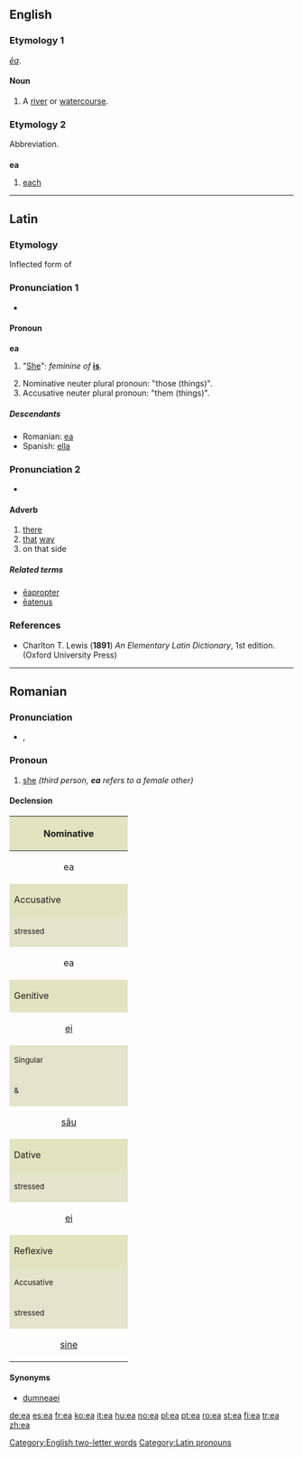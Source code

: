 {{also|-ea}}
==English==

===Etymology 1===
{{OE.}} ''[[ea#Old English|ēa]]''.

====Noun====
{{en-noun}}

# {{dialectal}} A [[river]] or [[watercourse]].

===Etymology 2===
Abbreviation.

===={{abbreviation}}====
'''ea'''

# [[each]]

[[Category:English two-letter words]]

----

==Latin==

===Etymology===
Inflected form of {{term|is|lang=la}}

===Pronunciation 1===
* {{IPA|/ˈe.a/}}

====Pronoun====
{{rfc-level|Pronoun at L4+ not in L3 Ety section|lang=la}}
'''ea''' {{f}}

# {{personal|lang=Latin}} "[[she|She]]": ''feminine of'' '''[[is]]'''.
# Nominative neuter plural pronoun: "those (things)".
# Accusative neuter plural pronoun: "them (things)".

=====Descendants=====
* Romanian: [[#Romanian|ea]]
* Spanish: [[ella#Spanish|ella]]

===Pronunciation 2===
* {{IPA|/ˈeː.a/}}

====Adverb====
{{la-adv|ēa||-}}

# [[there]]
# [[that]] [[way]]
# on that side

=====Related terms=====
* [[eapropter|ēapropter]]
* [[eatenus|ēatenus]]

===References===
* Charlton T. Lewis ('''1891''') ''An Elementary Latin Dictionary'', 1st edition. (Oxford University Press)

[[Category:Latin pronouns]]

----

==Romanian==

===Pronunciation===
* {{IPA|/je̯a/|lang=ro}}, {{SAMPA|/jea/}}

===Pronoun===
{{infl|ro|personal pronoun|gender=f|third-person singular}}

# [[she]] ''(third person, '''ea''' refers to a female other)''

====Declension====

{| style="background:#F0F0F0" cellpadding="3"
|-
! colspan="4" style="height:3em;background:#e2e4c0" | Nominative
|-
| colspan="4"  align="center"| ea

|-
! colspan="4" style="height:3em;background:#e2e4c0" | Accusative
|-
! colspan="2" width="50%" style="background:#e2e4cb" | <small>stressed</small>
! colspan="2" width="50%" style="background:#e2e4cb" | <small>unstressed</small>
|-
| colspan="2" align="center"| ea
| colspan="2" align="center"| [[o]]

|-
! colspan="4" style="height:3em;background:#e2e4c0" | Genitive
|-
| align="center" colspan="4" | [[ei]]
|-
! colspan="2" width="50%" style="background:#e2e4cb" | <small>Singular</small>
! colspan="2" width="50%" style="background:#e2e4cb" | <small>Plural</small>
|-
! width="25%" style="background:#e2e4cb" | <small>{{m}} & {{n}}</small>
! width="25%" style="background:#e2e4cb" | <small>{{f}}</small>
! width="25%" style="background:#e2e4cb" | <small>{{m}}</small>
! width="25%" style="background:#e2e4cb" | <small>{{f}} & {{n}}</small>
|-
| align="center" | [[său]]
| align="center" | [[sa]]
| align="center" | [[săi]]
| align="center" | [[sale]]

|-
! colspan="4" style="height:3em;background:#e2e4c0" | Dative
|-
! colspan="2" width="50%" style="background:#e2e4cb" | <small>stressed</small>
! colspan="2" width="50%" style="background:#e2e4cb" | <small>unstressed</small>
|-
| colspan="2" align="center"| [[ei]]
| colspan="2" align="center"| [[îi]]

|-
! colspan="4" style="height:3em;background:#e2e4c0" | Reflexive
|-
! colspan="2" width="50%" style="background:#e2e4cb" | <small>Accusative</small>
! colspan="2" width="50%" style="background:#e2e4cb" | <small>Dative</small>
|-
! width="25%" style="background:#e2e4cb" | <small>stressed</small>
! width="25%" style="background:#e2e4cb" | <small>unstressed</small>
! width="25%" style="background:#e2e4cb" | <small>stressed</small>
! width="25%" style="background:#e2e4cb" | <small>unstressed</small>
|-
| align="center" | [[sine]]
| align="center" | [[se]]
| align="center" | [[sieşi]]
| align="center" | [[îşi]]
|}

====Synonyms====
* [[dumneaei]] {{italbrac|polite form}}

[[de:ea]]
[[es:ea]]
[[fr:ea]]
[[ko:ea]]
[[it:ea]]
[[hu:ea]]
[[no:ea]]
[[pl:ea]]
[[pt:ea]]
[[ro:ea]]
[[st:ea]]
[[fi:ea]]
[[tr:ea]]
[[zh:ea]]